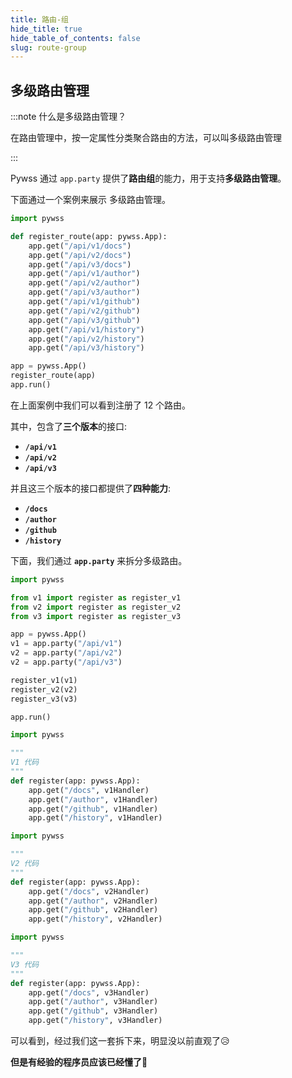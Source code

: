 ```yaml
---
title: 路由-组
hide_title: true
hide_table_of_contents: false
slug: route-group
---
```


## 多级路由管理

:::note 什么是多级路由管理？

在路由管理中，按一定属性分类聚合路由的方法，可以叫多级路由管理

:::

Pywss 通过 `app.party` 提供了**路由组**的能力，用于支持**多级路由管理**。

下面通过一个案例来展示 多级路由管理。

```python title="案例" showLineNumbers {4-15}
import pywss

def register_route(app: pywss.App):
    app.get("/api/v1/docs")
    app.get("/api/v2/docs")
    app.get("/api/v3/docs")
    app.get("/api/v1/author")
    app.get("/api/v2/author")
    app.get("/api/v3/author")
    app.get("/api/v1/github")
    app.get("/api/v2/github")
    app.get("/api/v3/github")
    app.get("/api/v1/history")
    app.get("/api/v2/history")
    app.get("/api/v3/history")

app = pywss.App()
register_route(app)
app.run()
```

在上面案例中我们可以看到注册了 12 个路由。

其中，包含了**三个版本**的接口:
- **`/api/v1`**
- **`/api/v2`**
- **`/api/v3`**

并且这三个版本的接口都提供了**四种能力**:
- **`/docs`**
- **`/author`**
- **`/github`**
- **`/history`**

下面，我们通过 **`app.party`** 来拆分多级路由。

<Tabs className="unique-tabs">
<TabItem value="main" label="main.py" default>

```python {8-10}
import pywss

from v1 import register as register_v1
from v2 import register as register_v2
from v3 import register as register_v3

app = pywss.App()
v1 = app.party("/api/v1")
v2 = app.party("/api/v2")
v2 = app.party("/api/v3")

register_v1(v1)
register_v2(v2)
register_v3(v3)

app.run()
```

</TabItem>
<TabItem value="v1" label="v1.py">

```python
import pywss

"""
V1 代码
"""
def register(app: pywss.App):
    app.get("/docs", v1Handler)
    app.get("/author", v1Handler)
    app.get("/github", v1Handler)
    app.get("/history", v1Handler)
```

</TabItem>
<TabItem value="v2" label="v2.py">

```python
import pywss

"""
V2 代码
"""
def register(app: pywss.App):
    app.get("/docs", v2Handler)
    app.get("/author", v2Handler)
    app.get("/github", v2Handler)
    app.get("/history", v2Handler)
```

</TabItem>
<TabItem value="v3" label="v3.py">

```python
import pywss

"""
V3 代码
"""
def register(app: pywss.App):
    app.get("/docs", v3Handler)
    app.get("/author", v3Handler)
    app.get("/github", v3Handler)
    app.get("/history", v3Handler)
```

</TabItem>
</Tabs>

可以看到，经过我们这一套拆下来，明显没以前直观了😥

**但是有经验的程序员应该已经懂了😤**
